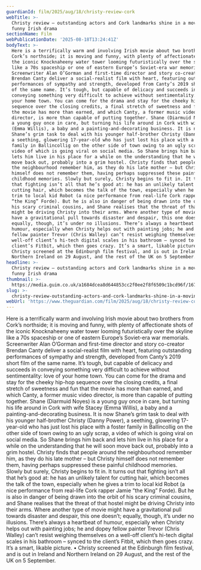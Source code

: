 ```yaml
---
guardianId: film/2025/aug/18/christy-review-cork
webTitle: >-
  Christy review – outstanding actors and Cork landmarks shine in a moving and
  funny Irish drama
sectionName: Film
webPublicationDate: '2025-08-18T13:24:41Z'
bodyText: >-
  Here is a terrifically warm and involving Irish movie about two brothers from
  Cork’s northside; it is moving and funny, with plenty of affectionate shots of
  the iconic Knocknaheeny water tower looming futuristically over the skyline
  like a 70s spaceship or one of eastern Europe’s Soviet-era war memorials.
  Screenwriter Alan O’Gorman and first-time director and story co-creator
  Brendan Canty deliver a social-realist film with heart, featuring outstanding
  performances of sympathy and strength, developed from Canty’s 2019 short film
  of the same name. It’s tough, but capable of delicacy and succeeds in
  conveying something very difficult to achieve without sentimentality: love of
  your home town. You can come for the drama and stay for the cheeky hip-hop
  sequence over the closing credits, a final stretch of sweetness and fun that
  the movie has more than earned, and which Canty, a former music video
  director, is more than capable of putting together. Shane (Diarmuid Noyes) is
  a young guy once in care, but turning his life around in Cork with wife Stacey
  (Emma Willis), a baby and a painting-and-decorating business. It is now
  Shane’s grim task to deal with his younger half-brother Christy (Danny Power),
  a seething, glowering 17-year-old who has just lost his place with a foster
  family in Ballincollig on the other side of town owing to an ugly scrap, a
  video of which is going viral on social media. So Shane brings him back and
  lets him live in his place for a while on the understanding that he will soon
  move back out, probably into a grim hostel. Christy finds that people around
  the neighbourhood remember him, as they do his late mother – but Christy
  himself does not remember them, having perhaps suppressed these painful
  childhood memories. Slowly but surely, Christy begins to fit in. It turns out
  that fighting isn’t all that he’s good at: he has an unlikely talent for
  cutting hair, which becomes the talk of the town, especially when he gives a
  trim to local kid Robot (a nice performance from real-life Cork rapper Jamie
  “the King” Forde). But he is also in danger of being drawn into the orbit of
  his scary criminal cousins, and Shane realises that the threat of that hostel
  might be driving Christy into their arms. Where another type of movie might
  have a gravitational pull towards disaster and despair, this one doesn’t;
  equally, though, it’s under no illusions. There’s always a heartbeat of
  humour, especially when Christy helps out with painting jobs; he and dopey
  fellow painter Trevor (Chris Walley) can’t resist weighing themselves on a
  well-off client’s hi-tech digital scales in his bathroom – synced to the
  client’s Fitbit, which then goes crazy. It’s a smart, likable picture. •
  Christy screened at the Edinburgh film festival, and is out in Ireland and
  Northern Ireland on 29 August, and the rest of the UK on 5 September.
headline: >-
  Christy review – outstanding actors and Cork landmarks shine in a moving and
  funny Irish drama
thumbnail: >-
  https://media.guim.co.uk/a1684dcea8d644853cc2f0ee2f8f6509c1bcd96f/167_0_1666_1333/500.jpg
slug: >-
  christy-review-outstanding-actors-and-cork-landmarks-shine-in-a-moving-and-funny-irish-drama
webUrl: 'https://www.theguardian.com/film/2025/aug/18/christy-review-cork'
---
```

Here is a terrifically warm and involving Irish movie about two brothers from Cork’s northside; it is moving and funny, with plenty of affectionate shots of the iconic Knocknaheeny water tower looming futuristically over the skyline like a 70s spaceship or one of eastern Europe’s Soviet-era war memorials. Screenwriter Alan O’Gorman and first-time director and story co-creator Brendan Canty deliver a social-realist film with heart, featuring outstanding performances of sympathy and strength, developed from Canty’s 2019 short film of the same name. It’s tough, but capable of delicacy and succeeds in conveying something very difficult to achieve without sentimentality: love of your home town. You can come for the drama and stay for the cheeky hip-hop sequence over the closing credits, a final stretch of sweetness and fun that the movie has more than earned, and which Canty, a former music video director, is more than capable of putting together. Shane (Diarmuid Noyes) is a young guy once in care, but turning his life around in Cork with wife Stacey (Emma Willis), a baby and a painting-and-decorating business. It is now Shane’s grim task to deal with his younger half-brother Christy (Danny Power), a seething, glowering 17-year-old who has just lost his place with a foster family in Ballincollig on the other side of town owing to an ugly scrap, a video of which is going viral on social media. So Shane brings him back and lets him live in his place for a while on the understanding that he will soon move back out, probably into a grim hostel. Christy finds that people around the neighbourhood remember him, as they do his late mother – but Christy himself does not remember them, having perhaps suppressed these painful childhood memories. Slowly but surely, Christy begins to fit in. It turns out that fighting isn’t all that he’s good at: he has an unlikely talent for cutting hair, which becomes the talk of the town, especially when he gives a trim to local kid Robot (a nice performance from real-life Cork rapper Jamie “the King” Forde). But he is also in danger of being drawn into the orbit of his scary criminal cousins, and Shane realises that the threat of that hostel might be driving Christy into their arms. Where another type of movie might have a gravitational pull towards disaster and despair, this one doesn’t; equally, though, it’s under no illusions. There’s always a heartbeat of humour, especially when Christy helps out with painting jobs; he and dopey fellow painter Trevor (Chris Walley) can’t resist weighing themselves on a well-off client’s hi-tech digital scales in his bathroom – synced to the client’s Fitbit, which then goes crazy. It’s a smart, likable picture. • Christy screened at the Edinburgh film festival, and is out in Ireland and Northern Ireland on 29 August, and the rest of the UK on 5 September.
